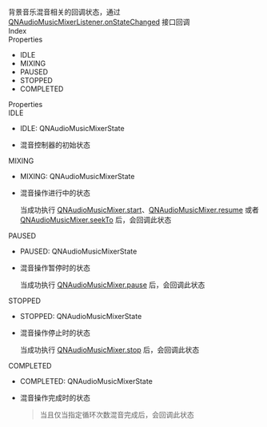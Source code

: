 <link rel="stylesheet" type="text/css" href="https://docs.qnsdk.com/styles/doc-v4-api.css" />
<div class="rtc-doc rtc-doc-page" id="rtc-doc">
<section class="rtc-doc-panel rtc-doc-describe rtc-doc-note">
                背景音乐混音相关的回调状态，通过 <a href='11919/QNAudioMusicMixerListener#onStateChanged'>QNAudioMusicMixerListener.onStateChanged</a> 接口回调</section>
            <div class="rtc-doc-page-wrap">Index</div>
<section class="rtc-doc-panel">
        <div class="rtc-doc-page-title">Properties</div>
        <ul class="rtc-doc-catalogue">
                <li><a onClick='document.location.replace(`${document.location.protocol}//${document.location.host}${document.location.pathname}${document.location.search}#IDLE`)'>IDLE</a></li>
                <li><a onClick='document.location.replace(`${document.location.protocol}//${document.location.host}${document.location.pathname}${document.location.search}#MIXING`)'>MIXING</a></li>
                <li><a onClick='document.location.replace(`${document.location.protocol}//${document.location.host}${document.location.pathname}${document.location.search}#PAUSED`)'>PAUSED</a></li>
                <li><a onClick='document.location.replace(`${document.location.protocol}//${document.location.host}${document.location.pathname}${document.location.search}#STOPPED`)'>STOPPED</a></li>
                <li><a onClick='document.location.replace(`${document.location.protocol}//${document.location.host}${document.location.pathname}${document.location.search}#COMPLETED`)'>COMPLETED</a></li>
        </ul>
</section>
<div class="rtc-doc-page-wrap">Properties</div>
<section class="rtc-doc-panel">
<div class="rtc-doc-page-title rtc-doc-antor" id="IDLE">
IDLE</div>
<ul class="rtc-doc-page-container">
        <li class="rtc-doc-sign-signature">IDLE: QNAudioMusicMixerState</li>
    </li>
<li class="rtc-doc-page-description">
    <div class="rtc-doc-desc-wrap">
        <p>混音控制器的初始状态</p>
    </div>
</li>
</ul>
</section>
<section class="rtc-doc-panel">
<div class="rtc-doc-page-title rtc-doc-antor" id="MIXING">
MIXING</div>
<ul class="rtc-doc-page-container">
        <li class="rtc-doc-sign-signature">MIXING: QNAudioMusicMixerState</li>
    </li>
<li class="rtc-doc-page-description">
    <div class="rtc-doc-desc-wrap">
        <p>混音操作进行中的状态</p>
        <p>当成功执行 <a href='11921/QNAudioMusicMixer#start[1/2]'>QNAudioMusicMixer.start</a>、<a href='11921/QNAudioMusicMixer#resume'>QNAudioMusicMixer.resume</a> 或者 <a href='11921/QNAudioMusicMixer#seekTo'>QNAudioMusicMixer.seekTo</a> 后，会回调此状态</p>
    </div>
</li>
</ul>
</section>
<section class="rtc-doc-panel">
<div class="rtc-doc-page-title rtc-doc-antor" id="PAUSED">
PAUSED</div>
<ul class="rtc-doc-page-container">
        <li class="rtc-doc-sign-signature">PAUSED: QNAudioMusicMixerState</li>
    </li>
<li class="rtc-doc-page-description">
    <div class="rtc-doc-desc-wrap">
        <p>混音操作暂停时的状态</p>
        <p>当成功执行 <a href='11921/QNAudioMusicMixer#pause'>QNAudioMusicMixer.pause</a> 后，会回调此状态</p>
    </div>
</li>
</ul>
</section>
<section class="rtc-doc-panel">
<div class="rtc-doc-page-title rtc-doc-antor" id="STOPPED">
STOPPED</div>
<ul class="rtc-doc-page-container">
        <li class="rtc-doc-sign-signature">STOPPED: QNAudioMusicMixerState</li>
    </li>
<li class="rtc-doc-page-description">
    <div class="rtc-doc-desc-wrap">
        <p>混音操作停止时的状态</p>
        <p>当成功执行 <a href='11921/QNAudioMusicMixer#stop'>QNAudioMusicMixer.stop</a> 后，会回调此状态</p>
    </div>
</li>
</ul>
</section>
<section class="rtc-doc-panel">
<div class="rtc-doc-page-title rtc-doc-antor" id="COMPLETED">
COMPLETED</div>
<ul class="rtc-doc-page-container">
        <li class="rtc-doc-sign-signature">COMPLETED: QNAudioMusicMixerState</li>
    </li>
<li class="rtc-doc-page-description">
    <div class="rtc-doc-desc-wrap">
        <p>混音操作完成时的状态</p>
    </div>
    <section class="rtc-doc-panel rtc-doc-describe-note">
        <blockquote>
        <p>当且仅当指定循环次数混音完成后，会回调此状态</p>
        </blockquote>
    </section>
</li>
</ul>
</section>
</div>



